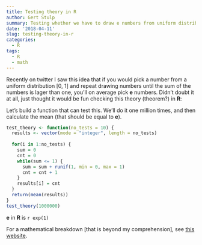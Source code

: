 ```yaml
---
title: Testing theory in R
author: Gert Stulp
summary: Testing whether we have to draw e numbers from uniform distribution for the sum of numbers to be bigger than one
date: '2018-04-11'
slug: testing-theory-in-r
categories:
  - R
tags:
  - R
  - math
---
```


Recently on twitter I saw this idea that if you would pick a number from a uniform distribution [0, 1] and repeat drawing numbers until the sum of the numbers is lager than one, you'll on average pick **e** numbers. Didn't doubt it at all, just thought it would be fun checking this theory (theorem?) in **R**:

Let's build a function that can test this. We'll do it one million times, and then calculate the mean (that should be equal to **e**).
```r
test_theory <- function(no_tests = 10) {
  results <- vector(mode = "integer", length = no_tests)
  
  for(i in 1:no_tests) {
    sum = 0
    cnt = 0
    while(sum <= 1) {
      sum = sum + runif(1, min = 0, max = 1)
      cnt = cnt + 1
    }
    results[i] = cnt
  }
  return(mean(results))
}
test_theory(1000000)
```

**e** in **R** is `r exp(1)`


For a mathematical breakdown [that is beyond my comprehension], see [this website](https://math.stackexchange.com/questions/111314/choose-a-random-number-between-0-and-1-and-record-its-value-keep-doing-it-until).